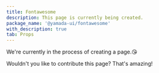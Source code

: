 ```yaml
---
title: Fontawesome
description: This page is currently being created.
package_name: '@yamada-ui/fontawesome'
with_description: true
tab: Props
---
```


We're currently in the process of creating a page.😘

Wouldn't you like to contribute this page? That's amazing!
